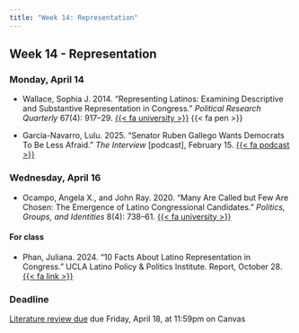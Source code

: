 ```yaml
---
title: "Week 14: Representation"
---
```


::: {.content-visible when-format="pdf"}

## Week 14 - Representation

:::


[//]: <> (Need to write intro)

### Monday, April 14

- Wallace, Sophia J. 2014. "Representing Latinos: Examining Descriptive and Substantive Representation in Congress." *Political Research Quarterly* 67(4): 917–29. [{{< fa university >}}](https://go.openathens.net/redirector/agnesscott.edu?url=https%3A%2F%2Fdoi.org%2F10.1177%2F1065912914541795) {{< fa pen >}}

- Garcia-Navarro, Lulu. 2025. "Senator Ruben Gallego Wants Democrats To Be Less Afraid." *The Interview* [podcast], February 15. [{{< fa podcast >}}](https://youtu.be/85qWjka-Bmg?si=5nawDK20LMG6fjXm)



### Wednesday, April 16

- Ocampo, Angela X., and John Ray. 2020. "Many Are Called but Few Are Chosen: The Emergence of Latino Congressional Candidates." *Politics, Groups, and Identities* 8(4): 738–61. [{{< fa university >}}](https://go.openathens.net/redirector/agnesscott.edu?url=https%3A%2F%2Fdoi.org%2F10.1080%2F21565503.2019.1629968)


::: {.content-visible when-format="html"}

#### For class

- Phan, Juliana. 2024. "10 Facts About Latino Representation in Congress." UCLA Latino Policy & Politics Institute. Report, October 28. [{{< fa link >}}](https://latino.ucla.edu/research/latino-representation-in-congress/)

:::




:::{.callout-important}

### Deadline

[Literature review due](../assignment/literature-review.qmd) due Friday, April 18, at 11:59pm on Canvas

:::
